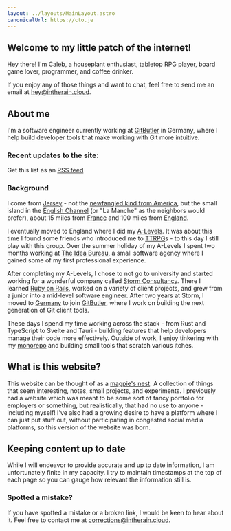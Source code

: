 ```yaml
---
layout: ../layouts/MainLayout.astro
canonicalUrl: https://cto.je
---
```



<LastUpdated filePath="src/pages/index.mdx" />

<article>

# Welcome to my little patch of the internet!

Hey there! I'm Caleb, a houseplant enthusiast, tabletop RPG player, board game
lover, programmer, and coffee drinker.

If you enjoy any of those things and want to chat, feel free to send me an email
at [hey@intherain.cloud](mailto:hey@intherain.cloud).

## About me

I'm a software engineer currently working at [GitButler](https://gitbutler.com/)
in Germany, where I help build developer tools that make working with Git more
intuitive.

### Recent updates to the site:

Get this list as an [RSS feed <RssIcon />](/rss.xml)

<RecentUpdates />

### Background

I come from [Jersey](https://en.wikipedia.org/wiki/Jersey) - not the
[newfangled kind from America](https://en.wikipedia.org/wiki/New_Jersey), but
the small island in the
[English Channel](https://en.wikipedia.org/wiki/English_Channel) (or "La Manche"
as the neighbors would prefer), about 15 miles from
[France](https://en.wikipedia.org/wiki/France) and 100 miles from
[England](https://en.wikipedia.org/wiki/England).

I eventually moved to England where I did my
[A-Levels](https://en.wikipedia.org/wiki/A-level). It was about this time I
found some friends who introduced me to
[TTRPG](https://en.wikipedia.org/wiki/Tabletop_role-playing_game)s - to this day
I still play with this group. Over the summer holiday of my A-Levels I spent two
months working at [The Idea Bureau](https://theideabureau.co/), a small software
agency where I gained some of my first professional experience.

After completing my A-Levels, I chose to not go to university and started
working for a wonderful company called
[Storm Consultancy](https://stormconsultancy.co.uk/). There I learned
[Ruby on Rails](https://rubyonrails.org/), worked on a variety of client
projects, and grew from a junior into a mid-level software engineer. After two
years at Storm, I moved to [Germany](https://en.wikipedia.org/wiki/Germany) to
join [GitButler](https://gitbutler.com/), where I work on building the next
generation of Git client tools.

These days I spend my time working across the stack - from Rust and TypeScript
to Svelte and Tauri - building features that help developers manage their code
more effectively. Outside of work, I enjoy tinkering with my
[monorepo](/projects) and building small tools that scratch various itches.

## What is this website?

This website can be thought of as a [magpie's nest](/phrases/magpies-nest). A
collection of things that seem interesting, notes, small projects, and
experiments. I previously had a website which was meant to be some sort of fancy
portfolio for employers or something, but realistically, that had no use to
anyone - including myself! I've also had a growing desire to have a platform
where I can just put stuff out, without participating in congested social media
platforms, so this version of the website was born.

## Keeping content up to date

While I will endeavor to provide accurate and up to date information, I am
unfortunately finite in my capacity. I try to maintain timestamps at the top of
each page so you can gauge how relevant the information still is.

### Spotted a mistake?

If you have spotted a mistake or a broken link, I would be keen to hear about
it. Feel free to contact me at
[corrections@intherain.cloud](mailto:corrections@intherain.cloud).

</article>
